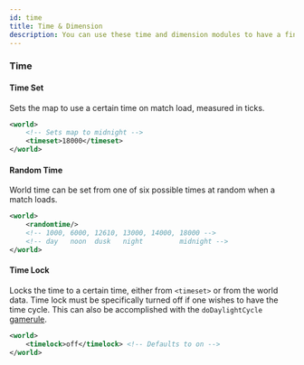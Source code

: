 ```yaml
---
id: time
title: Time & Dimension
description: You can use these time and dimension modules to have a finer control over your map's lighting and mood.
---
```


### Time

#### Time Set

Sets the map to use a certain time on match load, measured in ticks.

```xml
<world>
    <!-- Sets map to midnight -->
    <timeset>18000</timeset>
</world>
```

#### Random Time

World time can be set from one of six possible times at random when a match loads.

```xml
<world>
    <randomtime/>
    <!-- 1000, 6000, 12610, 13000, 14000, 18000 -->
    <!-- day   noon  dusk   night         midnight -->
</world>
```

#### Time Lock

Locks the time to a certain time, either from `<timeset>` or from the world data.
Time lock must be specifically turned off if one wishes to have the time cycle.
This can also be accomplished with the `doDaylightCycle` [gamerule](/docs/modules/mechanics/gamerules).

```xml
<world>
    <timelock>off</timelock> <!-- Defaults to on -->
</world>
```
